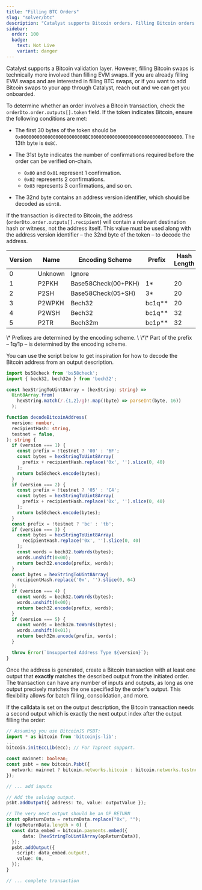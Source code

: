 ```yaml
---
title: "Filling BTC Orders"
slug: "solver/btc"
description: "Catalyst supports Bitcoin orders. Filling Bitcoin orders is more complex than filling EVM orders. If you are interested in filling Bitcoin orders, reach out and we will assist you."
sidebar:
  order: 100
  badge:
    text: Not Live
    variant: danger
---
```


Catalyst supports a Bitcoin validation layer. However, filling Bitcoin swaps is technically more involved than filling EVM swaps. If you are already filling EVM swaps and are interested in filling BTC swaps, or if you want to add Bitcoin swaps to your app through Catalyst, reach out and we can get you onboarded.


To determine whether an order involves a Bitcoin transaction, check the `orderDto.order.outputs[].token` field. If the token indicates Bitcoin, ensure the following conditions are met:

- The first 30 bytes of the token should be `0x000000000000000000000000BC0000000000000000000000000000000000`.
  The 13th byte is `0xBC`.

- The 31st byte indicates the number of confirmations required before the order can be verified on-chain.
  - `0x00` and `0x01` represent 1 confirmation.
  - `0x02` represents 2 confirmations.
  - `0x03` represents 3 confirmations, and so on.

- The 32nd byte contains an address version identifier, which should be decoded as `uint8`.

If the transaction is directed to Bitcoin, the address (`orderDto.order.outputs[].recipient`) will contain a relevant destination hash or witness, not the address itself. This value must be used along with the address version identifier – the 32nd byte of the token – to decode the address.

<table>
  <thead>
    <tr>
      <th>Version</th>
      <th>Name</th>
      <th>Encoding Scheme</th>
      <th>Prefix</th>
      <th>Hash Length</th>
    </tr>
  </thead>
  <tbody>
    <tr>
      <td>0</td>
      <td>Unknown</td>
      <td>Ignore</td>
      <td></td>
      <td></td>
    </tr>
    <tr>
      <td>1</td>
      <td>P2PKH</td>
      <td>Base58Check(00+PKH)</td>
      <td>1*</td>
      <td>20</td>
    </tr>
    <tr>
      <td>2</td>
      <td>P2SH</td>
      <td>Base58Check(05+SH)</td>
      <td>3*</td>
      <td>20</td>
    </tr>
    <tr>
      <td>3</td>
      <td>P2WPKH</td>
      <td>Bech32</td>
      <td>bc1q**</td>
      <td>20</td>
    </tr>
    <tr>
      <td>4</td>
      <td>P2WSH</td>
      <td>Bech32</td>
      <td>bc1q**</td>
      <td>32</td>
    </tr>
    <tr>
      <td>5</td>
      <td>P2TR</td>
      <td>Bech32m</td>
      <td>bc1p**</td>
      <td>32</td>
    </tr>
  </tbody>
</table>
\* Prefixes are determined by the encoding scheme.
\
\*\* Part of the prefix – 1q/1p – is determined by the encoding scheme.

You can use the script below to get inspiration for how to decode the Bitcoin address from an output description.

```typescript
import bs58check from 'bs58check';
import { bech32, bech32m } from 'bech32';

const hexStringToUint8Array = (hexString: string) =>
  Uint8Array.from(
    hexString.match(/.{1,2}/g)!.map((byte) => parseInt(byte, 16))
  );

function decodeBitcoinAddress(
  version: number,
  recipientHash: string,
  testnet = false,
): string {
  if (version === 1) {
    const prefix = !testnet ? '00' : '6F';
    const bytes = hexStringToUint8Array(
      prefix + recipientHash.replace('0x', '').slice(0, 40)
    );
    return bs58check.encode(bytes);
  }
  if (version === 2) {
    const prefix = !testnet ? '05' : 'C4';
    const bytes = hexStringToUint8Array(
      prefix + recipientHash.replace('0x', '').slice(0, 40)
    );
    return bs58check.encode(bytes);
  }
  const prefix = !testnet ? 'bc' : 'tb';
  if (version === 3) {
    const bytes = hexStringToUint8Array(
      recipientHash.replace('0x', '').slice(0, 40)
    );
    const words = bech32.toWords(bytes);
    words.unshift(0x00);
    return bech32.encode(prefix, words);
  }
  const bytes = hexStringToUint8Array(
    recipientHash.replace('0x', '').slice(0, 64)
  );
  if (version === 4) {
    const words = bech32.toWords(bytes);
    words.unshift(0x00);
    return bech32.encode(prefix, words);
  }
  if (version === 5) {
    const words = bech32m.toWords(bytes);
    words.unshift(0x01);
    return bech32m.encode(prefix, words);
  }

  throw Error(`Unsupported Address Type ${version}`);
}
```

Once the address is generated, create a Bitcoin transaction with at least one output that **exactly** matches the described output from the initiated order. The transaction can have any number of inputs and outputs, as long as one output precisely matches the one specified by the order's output. This flexibility allows for batch filling, consolidation, and more.

If the calldata is set on the output description, the Bitcoin transaction needs a second output which is exactly the next output index after the output filling the order:

```typescript
// Assuming you use BitcoinJS PSBT:
import * as bitcoin from 'bitcoinjs-lib';
...
bitcoin.initEccLib(ecc); // For Taproot support.

const mainnet: boolean;
const psbt = new bitcoin.Psbt({
  network: mainnet ? bitcoin.networks.bitcoin : bitcoin.networks.testnet,
});

// ... add inputs

// Add the solving output.
psbt.addOutput({ address: to, value: outputValue });

// The very next output should be an OP_RETURN
const opReturnData = returnData.replace("0x", "");
if (opReturnData.length > 0) {
  const data_embed = bitcoin.payments.embed({
      data: [hexStringToUint8Array(opReturnData)],
  });
  psbt.addOutput({
    script: data_embed.output!,
    value: 0n,
  });
}

// ... complete transaction